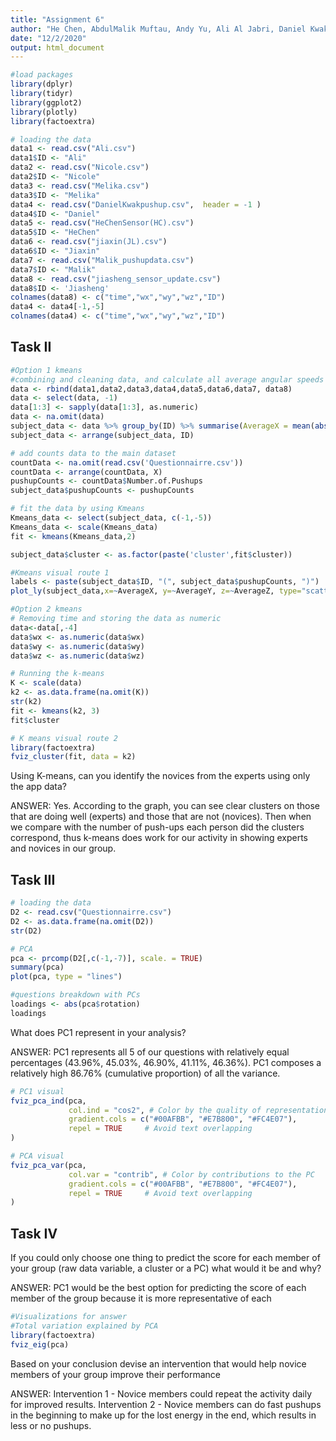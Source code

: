 ```yaml
---
title: "Assignment 6"
author: "He Chen, AbdulMalik Muftau, Andy Yu, Ali Al Jabri, Daniel Kwak,Jiaxin Ling, Melika Ghayoomi, Nicole Schlosberg"
date: "12/2/2020"
output: html_document
---
```



```r
#load packages
library(dplyr)
library(tidyr)
library(ggplot2)
library(plotly)
library(factoextra)

# loading the data
data1 <- read.csv("Ali.csv")
data1$ID <- "Ali"
data2 <- read.csv("Nicole.csv")
data2$ID <- "Nicole"
data3 <- read.csv("Melika.csv")
data3$ID <- "Melika"
data4 <- read.csv("DanielKwakpushup.csv",  header = -1 )
data4$ID <- "Daniel"
data5 <- read.csv("HeChenSensor(HC).csv")
data5$ID <- "HeChen"
data6 <- read.csv("jiaxin(JL).csv")
data6$ID <- "Jiaxin"
data7 <- read.csv("Malik_pushupdata.csv")
data7$ID <- "Malik"
data8 <- read.csv("jiasheng_sensor_update.csv")
data8$ID <- 'Jiasheng'
colnames(data8) <- c("time","wx","wy","wz","ID")
data4 <- data4[-1,-5]
colnames(data4) <- c("time","wx","wy","wz","ID")
```


##  Task II
```r
#Option 1 kmeans
#combining and cleaning data, and calculate all average angular speeds for each participant
data <- rbind(data1,data2,data3,data4,data5,data6,data7, data8)
data <- select(data, -1)
data[1:3] <- sapply(data[1:3], as.numeric)
data <- na.omit(data)
subject_data <- data %>% group_by(ID) %>% summarise(AverageX = mean(abs(wx)), AverageY = mean(abs(wy)), AverageZ = mean(abs(wz)))
subject_data <- arrange(subject_data, ID)

# add counts data to the main dataset
countData <- na.omit(read.csv('Questionnairre.csv'))
countData <- arrange(countData, X)
pushupCounts <- countData$Number.of.Pushups
subject_data$pushupCounts <- pushupCounts

# fit the data by using Kmeans
Kmeans_data <- select(subject_data, c(-1,-5))
Kmeans_data <- scale(Kmeans_data)
fit <- kmeans(Kmeans_data,2)

subject_data$cluster <- as.factor(paste('cluster',fit$cluster))

#Kmeans visual route 1
labels <- paste(subject_data$ID, "(", subject_data$pushupCounts, ")")
plot_ly(subject_data,x=~AverageX, y=~AverageY, z=~AverageZ, type="scatter3d", mode="markers", color=~cluster, text = labels)
```

```r
#Option 2 kmeans
# Removing time and storing the data as numeric 
data<-data[,-4]
data$wx <- as.numeric(data$wx)
data$wy <- as.numeric(data$wy)
data$wz <- as.numeric(data$wz)

# Running the k-means
K <- scale(data)
k2 <- as.data.frame(na.omit(K))
str(k2)
fit <- kmeans(k2, 3)
fit$cluster

# K means visual route 2 
library(factoextra)
fviz_cluster(fit, data = k2)
```


Using K-means, can you identify the novices from the experts using only the app data?

ANSWER: Yes. According to the graph, you can see clear clusters on those that are doing well (experts) and those that are not (novices). Then when we compare with the number of push-ups each person did the clusters correspond, thus k-means does work for our activity in showing experts and novices in our group.


##  Task III
```r
# loading the data
D2 <- read.csv("Questionnairre.csv")
D2 <- as.data.frame(na.omit(D2))
str(D2)

# PCA
pca <- prcomp(D2[,c(-1,-7)], scale. = TRUE)
summary(pca)
plot(pca, type = "lines")
```


```r
#questions breakdown with PCs
loadings <- abs(pca$rotation) 
loadings
```


What does PC1 represent in your analysis?

ANSWER: PC1 represents all 5 of our questions with relatively equal percentages (43.96%, 45.03%, 46.90%, 41.11%, 46.36%). PC1 composes a relatively high 86.76% (cumulative proportion) of all the variance. 


```r
# PC1 visual 
fviz_pca_ind(pca,
             col.ind = "cos2", # Color by the quality of representation
             gradient.cols = c("#00AFBB", "#E7B800", "#FC4E07"),
             repel = TRUE     # Avoid text overlapping
)

# PCA visual 
fviz_pca_var(pca,
             col.var = "contrib", # Color by contributions to the PC
             gradient.cols = c("#00AFBB", "#E7B800", "#FC4E07"),
             repel = TRUE     # Avoid text overlapping
)
```


##  Task IV

If you could only choose one thing to predict the score for each member of your group (raw data variable, a cluster or a PC) what would it be and why?

ANSWER: PC1 would be the best option for predicting the score of each member of the group because it is more representative of each 

```r
#Visualizations for answer
#Total variation explained by PCA
library(factoextra)
fviz_eig(pca)
```


Based on your conclusion devise an intervention that would help novice members of your group improve their performance

ANSWER: Intervention 1 - Novice members could repeat the activity daily for improved results. 
Intervention 2 - Novice members can do fast pushups in the beginning to make up for the lost energy in the end, which results in less or no pushups.